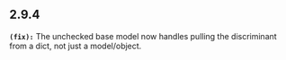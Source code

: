 ## 2.9.4
**`(fix):`** The unchecked base model now handles pulling the discriminant from a dict, not just a model/object.

